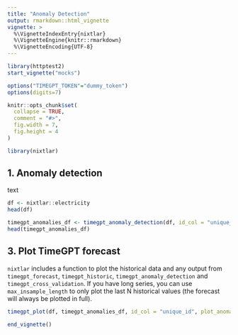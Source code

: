 ```yaml
---
title: "Anomaly Detection"
output: rmarkdown::html_vignette
vignette: >
  %\VignetteIndexEntry{nixtlar}
  %\VignetteEngine{knitr::rmarkdown}
  %\VignetteEncoding{UTF-8}
---
```

```r
library(httptest2)
start_vignette("mocks")

options("TIMEGPT_TOKEN"="dummy_token")
options(digits=7)

knitr::opts_chunk$set(
  collapse = TRUE,
  comment = "#>", 
  fig.width = 7, 
  fig.height = 4
)
```

```r
library(nixtlar)
```

## 1. Anomaly detection
text 

```r
df <- nixtlar::electricity
head(df)
```

```r
timegpt_anomalies_df <- timegpt_anomaly_detection(df, id_col = "unique_id", level = c(95))
head(timegpt_anomalies_df)
```

## 3. Plot TimeGPT forecast 
`nixtlar` includes a function to plot the historical data and any output from `timegpt_forecast`, `timegpt_historic`, `timegpt_anomaly_detection` and `timegpt_cross_validation`. If you have long series, you can use `max_insample_length` to only plot the last N historical values (the forecast will always be plotted in full). 

```r
timegpt_plot(df, timegpt_anomalies_df, id_col = "unique_id", plot_anomalies = TRUE)
```

```r
end_vignette()
```

